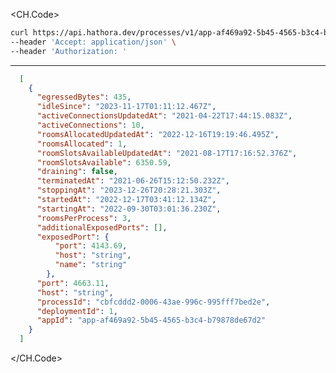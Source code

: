 
<CH.Code>
```bash Example Request
curl https://api.hathora.dev/processes/v1/app-af469a92-5b45-4565-b3c4-b79878de67d2/list/stopped \
--header 'Accept: application/json' \
--header 'Authorization: '
```
---

```json Example Response
  [
    {
      "egressedBytes": 435,
      "idleSince": "2023-11-17T01:11:12.467Z",
      "activeConnectionsUpdatedAt": "2021-04-22T17:44:15.083Z",
      "activeConnections": 10,
      "roomsAllocatedUpdatedAt": "2022-12-16T19:19:46.495Z",
      "roomsAllocated": 1,
      "roomSlotsAvailableUpdatedAt": "2021-08-17T17:16:52.376Z",
      "roomSlotsAvailable": 6350.59,
      "draining": false,
      "terminatedAt": "2021-06-26T15:12:50.232Z",
      "stoppingAt": "2023-12-26T20:28:21.303Z",
      "startedAt": "2022-12-17T03:41:12.134Z",
      "startingAt": "2022-09-30T03:01:36.230Z",
      "roomsPerProcess": 3,
      "additionalExposedPorts": [],
      "exposedPort": {
          "port": 4143.69,
          "host": "string",
          "name": "string"
        },
      "port": 4663.11,
      "host": "string",
      "processId": "cbfcddd2-0006-43ae-996c-995fff7bed2e",
      "deploymentId": 1,
      "appId": "app-af469a92-5b45-4565-b3c4-b79878de67d2"
    }
  ]
```
</CH.Code>
